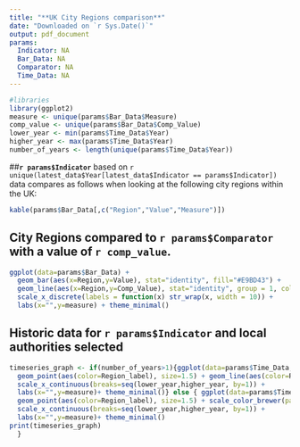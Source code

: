 ```yaml
---
title: "**UK City Regions comparison**"
date: "Downloaded on `r Sys.Date()`"
output: pdf_document
params: 
  Indicator: NA
  Bar_Data: NA
  Comparator: NA
  Time_Data: NA
---
```

```r
#libraries
library(ggplot2)
measure <- unique(params$Bar_Data$Measure)
comp_value <- unique(params$Bar_Data$Comp_Value)
lower_year <- min(params$Time_Data$Year)
higher_year <- max(params$Time_Data$Year)
number_of_years <- length(unique(params$Time_Data$Year))
```
##**`r params$Indicator`** based on `r unique(latest_data$Year[latest_data$Indicator == params$Indicator])` data compares as follows when looking at the following city regions within the UK: 

```r
kable(params$Bar_Data[,c("Region","Value","Measure")])
```

## City Regions compared to **`r params$Comparator`** with a value of `r comp_value`.

```r
ggplot(data=params$Bar_Data) + 
  geom_bar(aes(x=Region,y=Value), stat="identity", fill="#E9BD43") + 
  geom_line(aes(x=Region,y=Comp_Value), stat="identity", group = 1, color = "#7d3778") +
  scale_x_discrete(labels = function(x) str_wrap(x, width = 10)) +
  labs(x="",y=measure) + theme_minimal()
```

\newpage

## Historic data for `r params$Indicator` and local authorities selected

```r
timeseries_graph <- if(number_of_years>1){ggplot(data=params$Time_Data, aes(x=Year,y=Value)) +
  geom_point(aes(color=Region_label), size=1.5) + geom_line(aes(color=Region_label), size=1.5) + scale_color_brewer(palette="Dark2") + 
  scale_x_continuous(breaks=seq(lower_year,higher_year, by=1)) +
  labs(x="",y=measure)+ theme_minimal()} else { ggplot(data=params$Time_Data, aes(x=Year,y=Value)) +
  geom_point(aes(color=Region_label), size=1.5) + scale_color_brewer(palette="Dark2") + 
  scale_x_continuous(breaks=seq(lower_year,higher_year, by=1)) +
  labs(x="",y=measure)+ theme_minimal()
print(timeseries_graph)    
  }
```